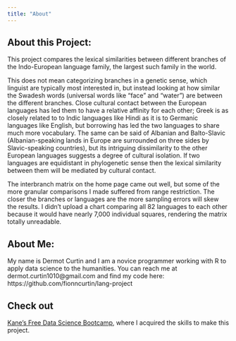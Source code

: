 ```yaml
---
title: "About"
---
```


## About this Project:
This project compares the lexical similarities between different branches of
the Indo-European language family, the largest such family in the world.

This does not mean categorizing branches in a genetic sense, which linguist are typically most interested in, but instead looking at how similar the Swadesh 
words (universal words like "face" and "water") are between the different 
branches. Close cultural contact between the European languages has led them to have a relative affinity for each other; Greek is as closely related to to Indic languages like Hindi as it is to Germanic languages like English, but borrowing has led the two languages to share much more vocabulary. The same can be said of Albanian and Balto-Slavic (Albanian-speaking lands in Europe are surrounded on three sides by Slavic-speaking countries), but its intriguing dissimilarity to the other European languages suggests a degree of cultural isolation.
If two languages are equidistant in phylogenetic sense then the lexical similarity between them will be mediated by cultural contact.

The interbranch matrix on the home page came out well, but some of the more granular comparisons I made suffered from range restriction. The closer the branches or languages are the more sampling errors will skew the results.  I didn't upload a chart comparing all 82 languages to each other because it would have nearly 7,000 individual squares, rendering the matrix totally unreadable.

## About Me:
My name is Dermot Curtin and I am a novice programmer working with R to 
apply data science to the humanities. You can reach me at 
dermot.curtin1010@gmail.com and find my code here:  
https://github.com/fionncurtin/lang-project

## Check out
[Kane's Free Data Science Bootcamp](https://bootcamp.davidkane.info/), where
I acquired the skills to make this project.
